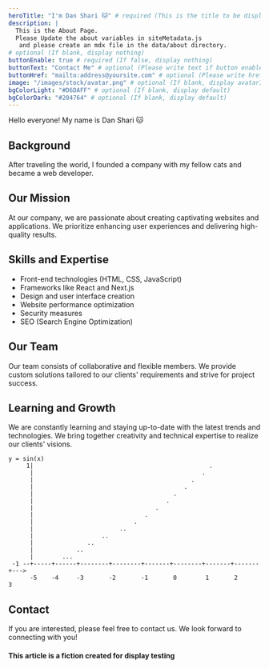 ```yaml
---
heroTitle: "I'm Dan Shari 🐱" # required (This is the title to be displayed in the Hero section at the top of the About page.)
description: |
  This is the About Page.
  Please Update the about variables in siteMetadata.js
   and please create an mdx file in the data/about directory.
# optional (If blank, display nothing)
buttonEnable: true # required (If false, display nothing)
buttonText: "Contact Me" # optional (Please write text if button enabled)
buttonHref: "mailto:address@yoursite.com" # optional (Please write href if button enabled)
image: "/images/stock/avatar.png" # optional (If blank, display avatarImage.)
bgColorLight: "#D6DAFF" # optional (If blank, display default)
bgColorDark: "#204764" # optional (If blank, display default)
---
```


Hello everyone! My name is Dan Shari 🐱

## Background

After traveling the world, I founded a company with my fellow cats and became a web developer.

## Our Mission

At our company, we are passionate about creating captivating websites and applications. We prioritize enhancing user experiences and delivering high-quality results.

## Skills and Expertise

- Front-end technologies (HTML, CSS, JavaScript)
- Frameworks like React and Next.js
- Design and user interface creation
- Website performance optimization
- Security measures
- SEO (Search Engine Optimization)

## Our Team

Our team consists of collaborative and flexible members. We provide custom solutions tailored to our clients' requirements and strive for project success.

## Learning and Growth

We are constantly learning and staying up-to-date with the latest trends and technologies. We bring together creativity and technical expertise to realize our clients' visions.

```Lua:GrowthGraph📈
y = sin(x)
     1|                                                 .
      |                                               .
      |                                            .
      |                                          .
      |                                       .
      |                                     .
      |                                  .
      |                               .
      |                            .
      |                        ..
      |                   ..
      |               ..
      |            ..
      |        ...
 -1 --+-----+------+--------+--------+-------+--------+-------+-------+--->
      -5    -4     -3       -2       -1       0        1       2       3

```

## Contact

If you are interested, please feel free to contact us. We look forward to connecting with you!

#### This article is a fiction created for display testing
